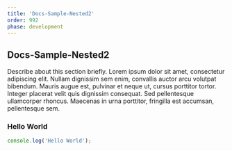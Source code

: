 ```yaml
---
title: 'Docs-Sample-Nested2'
order: 992
phase: development
---
```


## Docs-Sample-Nested2

Describe about this section briefly. Lorem ipsum dolor sit amet, consectetur adipiscing elit. Nullam dignissim sem enim, convallis auctor arcu volutpat bibendum. Mauris augue est, pulvinar et neque ut, cursus porttitor tortor. Integer placerat velit quis dignissim consequat. Sed pellentesque ullamcorper rhoncus. Maecenas in urna porttitor, fringilla est accumsan, pellentesque sem.

### Hello World

```js
console.log('Hello World');
```
